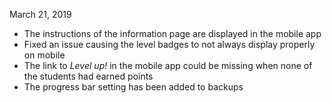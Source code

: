 
<ReleaseDate>March 21, 2019</ReleaseDate>

- The instructions of the information page are displayed in the mobile app
- Fixed an issue causing the level badges to not always display properly on mobile
- The link to _Level up!_ in the mobile app could be missing when none of the students had earned points
- The progress bar setting has been added to backups
